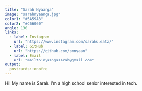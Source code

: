 ```yaml
---
title: "Sarah Nyaanga"
image: "sarahnyaanga.jpg"
color1: "#5A59A3"
color2: "#C66060"
angle: 130
links:
  - label: Instagram
    url: "https://www.instagram.com/sarahs.eatz/"
  - label: GitHub
    url: "https://github.com/smnyaan"
  - label: Email
    url: "mailto:nyaangasarah@gmail.com"
output:
  postcards::onofre
---
```


Hi! My name is Sarah. I'm a high school senior interested in tech.



